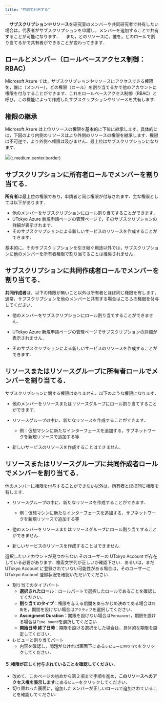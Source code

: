 ```yaml
---
title: "共同で利用する"
---
```



　**サブスクリプション**や**リソース**を研究室のメンバーや共同研究者で共有したい場合は，代表者がサブスクリプションを申請し，メンバーを追加することで共有することが可能になります．
　また，どのリソースに，誰を，どのロールで割り当てるかで共有者ができることが変わってきます．

## ロールとメンバー（ロールベースアクセス制御：RBAC）

Microsoft Azure では，サブスクリプションやリソースにアクセスできる権限を，誰に（メンバー），どの権限（ロール）を割り当てるかで他のアカウントに権限を付与することができます．これをロールベースアクセス制御（RBAC）と呼び，この機能によって作成したサブスクリプションやリソースを共有します．

## 権限の継承

Microsoft Azure は上位リソースの権限を基本的に下位に継承します．具体的には，下図のより内側のリソースはより外側のリソースの権限を継承します．権限は不可逆で，より外側へ権限は及びません．最上位はサブスクリプションになります．

![](img/01_iam.png){:.medium.center.border}


## サブスクリプションに**所有者**ロールでメンバーを割り当てる．

**所有者**は最上位の権限であり，申請者と同じ権限が付与されます．主な権限としては以下があります．

- 他のメンバーをサブスクリプションにロール割り当てすることができます．
- UTokyo Azure 新規申請ページの管理ページで，そのサブスクリプションの詳細が表示されます．
- そのサブスクリプションによる新しいサービスのリソースを作成することができます．

基本的に，そのサブスクリプションを引き継ぐ用途以外では，サブスクリプションに他のメンバーを所有者権限で割り当てることは推奨されません．

## サブスクリプションに**共同作成者**ロールでメンバーを割り当てる．

**共同作成者**は，以下の権限が無いこと以外は所有者とほぼ同じ権限を有します．通常，サブスクリプションを他のメンバーと共有する場合はこちらの権限を付与してください．

- 他のメンバーをサブスクリプションにロール割り当てすることができません．
- UTokyo Azure 新規申請ページの管理ページでサブスクリプションの詳細が表示されません．

- そのサブスクリプションによる新しいサービスのリソースを作成することができます．

## リソースまたはリソースグループに**所有者**ロールでメンバーを割り当てる．

サブスクリプションに関する権限はありません．以下のような権限になります．

- 他のメンバーをリソースまたはリソースグループにロール割り当てすることができます．
- リソースグループの中に、新たなリソースを作成することができます．
  - 例：仮想マシンに新たなインターフェースを追加する，サブネットワークを新規リソースで追加する等

- 新しいサービスのリソースを作成することはできません．

## リソースまたはリソースグループに**共同作成者**ロールでメンバーを割り当てる．

他のメンバーに権限を付与することができない以外は，所有者とほぼ同じ権限を有します．

- リソースグループの中に、新たなリソースを作成することができます．
  - 例：仮想マシンに新たなインターフェースを追加する，サブネットワークを新規リソースで追加する等

- 他のメンバーをリソースまたはリソースグループにロール割り当てすることができません．
- 新しいサービスのリソースを作成することはできません．

<HelpItem lang="ja" type="details">
  <Fragment slot="problem">選択したいアカウントが見つからない</Fragment>
  <Fragment slot="solution">そのユーザーの UTokyo Account が存在している必要があります．検索文字列が正しいか確認下さい．あるいは，まだ UTokyo Account に登録されていない可能性がある場合は，そのユーザーに UTokyo Account 登録状況を確認いただいてください．</Fragment>
</HelpItem>

- 割り当てのタイプパート
  - **選択されたロール**：ロールパートで選択したロールであることを確認してください．
  - **割り当てのタイプ**：権限を与える期間をあらかじめ決めてある場合は`対象`を，期間を設けない場合は`アクティブ`を選択してください．
  - **Assingment Duration**：期限を設けない場合は`Permanent`，期限を設ける場合は`Time bound`を選択してください．
  - **開始日時 終了日時**：期限を設ける選択をした場合は、具体的な期限を設定してください．
- レビューと割り当てパート
  - 内容を確認し，問題がなければ画面下にある`レビューと割り当て`をクリックしてください．

#### ５.権限が正しく付与されていることを確認してください．
  - 改めて、このページの初めから第２項まで手順を進め，**このリソースへのアクセス権を表示します**にある`ビュー`をクリックしてください．
  - 切り替わった画面に，追加したメンバーが正しいロールで追加されていることを確認してください．
